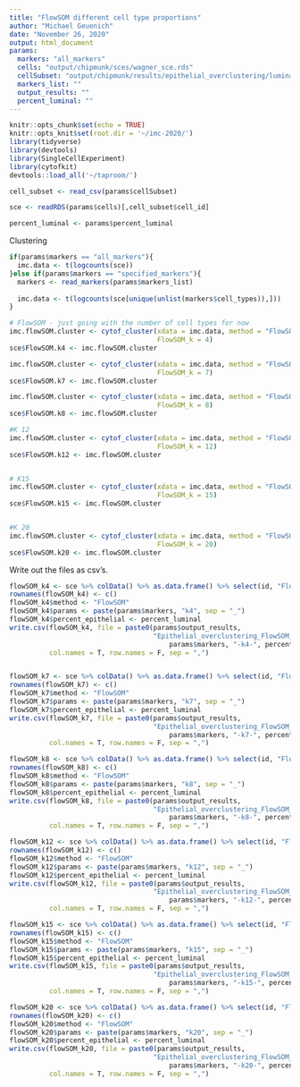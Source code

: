 ```yaml
---
title: "FlowSOM different cell type proportions"
author: "Michael Geuenich"
date: "November 26, 2020"
output: html_document
params:
  markers: "all_markers"
  cells: "output/chipmunk/sces/wagner_sce.rds"
  cellSubset: "output/chipmunk/results/epithelial_overclustering/luminal_20.csv" 
  markers_list: ""
  output_results: ""
  percent_luminal: ""
---
```


```r
knitr::opts_chunk$set(echo = TRUE)
knitr::opts_knit$set(root.dir = '~/imc-2020/')
library(tidyverse)
library(devtools)
library(SingleCellExperiment)
library(cytofkit)
devtools::load_all('~/taproom/')
```



```r
cell_subset <- read_csv(params$cellSubset)

sce <- readRDS(params$cells)[,cell_subset$cell_id]

percent_luminal <- params$percent_luminal
```

Clustering
```r
if(params$markers == "all_markers"){
  imc.data <- t(logcounts(sce))
}else if(params$markers == "specified_markers"){
  markers <- read_markers(params$markers_list)
  
  imc.data <- t(logcounts(sce[unique(unlist(markers$cell_types)),]))
}
```

```r
# FlowSOM - just going with the number of cell types for now
imc.flowSOM.cluster <- cytof_cluster(xdata = imc.data, method = "FlowSOM",
                                     FlowSOM_k = 4)
sce$FlowSOM.k4 <- imc.flowSOM.cluster

imc.flowSOM.cluster <- cytof_cluster(xdata = imc.data, method = "FlowSOM",
                                     FlowSOM_k = 7)
sce$FlowSOM.k7 <- imc.flowSOM.cluster

imc.flowSOM.cluster <- cytof_cluster(xdata = imc.data, method = "FlowSOM",
                                     FlowSOM_k = 8)
sce$FlowSOM.k8 <- imc.flowSOM.cluster

#K 12
imc.flowSOM.cluster <- cytof_cluster(xdata = imc.data, method = "FlowSOM",
                                     FlowSOM_k = 12)
sce$FlowSOM.k12 <- imc.flowSOM.cluster


# K15
imc.flowSOM.cluster <- cytof_cluster(xdata = imc.data, method = "FlowSOM",
                                     FlowSOM_k = 15)
sce$FlowSOM.k15 <- imc.flowSOM.cluster


#K 20
imc.flowSOM.cluster <- cytof_cluster(xdata = imc.data, method = "FlowSOM",
                                     FlowSOM_k = 20)
sce$FlowSOM.k20 <- imc.flowSOM.cluster
```

Write out the files as csv's.
```r
flowSOM_k4 <- sce %>% colData() %>% as.data.frame() %>% select(id, "FlowSOM.k4")
rownames(flowSOM_k4) <- c()
flowSOM_k4$method <- "FlowSOM"
flowSOM_k4$params <- paste(params$markers, "k4", sep = "_")
flowSOM_k4$percent_epithelial <- percent_luminal
write.csv(flowSOM_k4, file = paste0(params$output_results, 
                                    "Epithelial_overclustering_FlowSOM_clusters-",
                                        params$markers, "-k4-", percent_luminal, ".csv"),
          col.names = T, row.names = F, sep = ",")


flowSOM_k7 <- sce %>% colData() %>% as.data.frame() %>% select(id, "FlowSOM.k7")
rownames(flowSOM_k7) <- c()
flowSOM_k7$method <- "FlowSOM"
flowSOM_k7$params <- paste(params$markers, "k7", sep = "_")
flowSOM_k7$percent_epithelial <- percent_luminal
write.csv(flowSOM_k7, file = paste0(params$output_results, 
                                    "Epithelial_overclustering_FlowSOM_clusters-",
                                        params$markers, "-k7-", percent_luminal, ".csv"),
          col.names = T, row.names = F, sep = ",")

flowSOM_k8 <- sce %>% colData() %>% as.data.frame() %>% select(id, "FlowSOM.k8")
rownames(flowSOM_k8) <- c()
flowSOM_k8$method <- "FlowSOM"
flowSOM_k8$params <- paste(params$markers, "k8", sep = "_")
flowSOM_k8$percent_epithelial <- percent_luminal
write.csv(flowSOM_k8, file = paste0(params$output_results, 
                                    "Epithelial_overclustering_FlowSOM_clusters-",
                                        params$markers, "-k8-", percent_luminal, ".csv"),
          col.names = T, row.names = F, sep = ",")

flowSOM_k12 <- sce %>% colData() %>% as.data.frame() %>% select(id, "FlowSOM.k12")
rownames(flowSOM_k12) <- c()
flowSOM_k12$method <- "FlowSOM"
flowSOM_k12$params <- paste(params$markers, "k12", sep = "_")
flowSOM_k12$percent_epithelial <- percent_luminal
write.csv(flowSOM_k12, file = paste0(params$output_results, 
                                    "Epithelial_overclustering_FlowSOM_clusters-",
                                        params$markers, "-k12-", percent_luminal, ".csv"),
          col.names = T, row.names = F, sep = ",")

flowSOM_k15 <- sce %>% colData() %>% as.data.frame() %>% select(id, "FlowSOM.k15")
rownames(flowSOM_k15) <- c()
flowSOM_k15$method <- "FlowSOM"
flowSOM_k15$params <- paste(params$markers, "k15", sep = "_")
flowSOM_k15$percent_epithelial <- percent_luminal
write.csv(flowSOM_k15, file = paste0(params$output_results, 
                                    "Epithelial_overclustering_FlowSOM_clusters-",
                                        params$markers, "-k15-", percent_luminal, ".csv"),
          col.names = T, row.names = F, sep = ",")

flowSOM_k20 <- sce %>% colData() %>% as.data.frame() %>% select(id, "FlowSOM.k20")
rownames(flowSOM_k20) <- c()
flowSOM_k20$method <- "FlowSOM"
flowSOM_k20$params <- paste(params$markers, "k20", sep = "_")
flowSOM_k20$percent_epithelial <- percent_luminal
write.csv(flowSOM_k20, file = paste0(params$output_results, 
                                    "Epithelial_overclustering_FlowSOM_clusters-",
                                        params$markers, "-k20-", percent_luminal, ".csv"),
          col.names = T, row.names = F, sep = ",")

```

